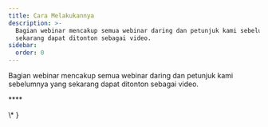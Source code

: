```yaml
---
title: Cara Melakukannya
description: >-
  Bagian webinar mencakup semua webinar daring dan petunjuk kami sebelumnya yang
  sekarang dapat ditonton sebagai video.
sidebar:
  order: 0
---
```


Bagian webinar mencakup semua webinar daring dan petunjuk kami sebelumnya yang sekarang dapat ditonton sebagai video.

<CloudinaryImage width="700" height="525" resize="scale" quality="best" alt="Segera hadir" src="academy/webinars" errorImage="noimage_opaque_nyrtl0.png" />


\*\*\*\*<LinkCard title="Temukan penawaran menarik" description="The guide gives you some tips on how to search for things to sell on Wink." href="/guides/discover-great-deals/" />


<LinkCard title="Tombol PESAN SEKARANG" description="This guide steps hotels through how to do the simplest integration with Wink with a 'Book Now' button." href="/guides/the-book-now-button/" />


<LinkCard title="Wawasan untuk orang awam" description="This guides shows you how to use analytics effectively from the perspective of a supplier and an affiliate." href="/guides/insight-for-dummies/" />


<LinkCard title="Integrasi dengan TripPay" description="The guide gives you step-by-step instructions on how to do a full integration with TripPay as a travel company wishing to outsource the payment process." href="/guides/integrating-with-trip-pay/" />
\* }

